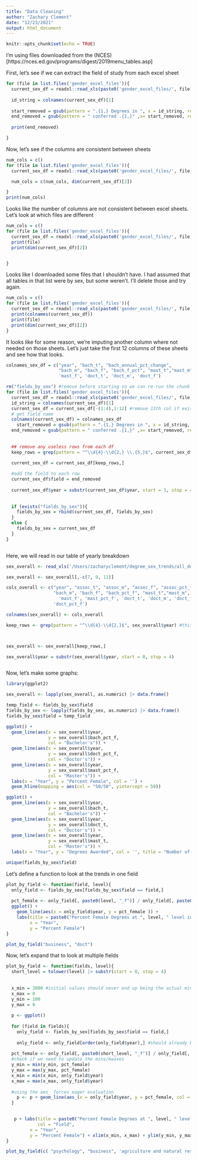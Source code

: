 ```yaml
---
title: "Data Cleaning"
author: "Zachary Clement"
date: "12/23/2021"
output: html_document
---
```


```r
knitr::opts_chunk$set(echo = TRUE)
```

I'm using files downloaded from the (NCES)[https://nces.ed.gov/programs/digest/2019menu_tables.asp]

First, let's see if we can extract the field of study from each excel sheet
```r
for (file in list.files('gender_excel_files')){
  current_sex_df = readxl::read_xls(paste0('gender_excel_files/', file))
  
  id_string = colnames(current_sex_df)[1]
  
  start_removed = gsub(pattern = ".{1,} Degrees in ", x = id_string, replacement = '' )
  end_removed = gsub(pattern = " conferred .{1,}" ,x= start_removed, replacement = '')
  
  print(end_removed)

}
```

Now, let's see if the columns are consistent between sheets
```r
num_cols = c()
for (file in list.files('gender_excel_files')){
  current_sex_df = readxl::read_xls(paste0('gender_excel_files/', file))

  num_cols = c(num_cols, dim(current_sex_df)[2])

}
print(num_cols)
```

Looks like the number of columns are not consistent between excel sheets. Let's look at which files are different 

```r
num_cols = c()
for (file in list.files('gender_excel_files')){
  current_sex_df = readxl::read_xls(paste0('gender_excel_files/', file))
  print(file)
  print(dim(current_sex_df)[2])


}

```

Looks like I downloaded some files that I shouldn't have. I had assumed that all tables in that list were by sex, but some weren't. I'll delete those and try again. 

```r
num_cols = c()
for (file in list.files('gender_excel_files')){
  current_sex_df = readxl::read_xls(paste0('gender_excel_files/', file), skip = 4)
  print(colnames(current_sex_df))
  print(file)
  print(dim(current_sex_df)[2])
}

```

It looks like for some reason, we're imputing another column where not needed on those sheets. Let's just take the first 12 columns of these sheets and see how that looks. 

```r
colnames_sex_df = c("year", "bach_t", "bach_annual_pct_change",
                    "bach_m", "bach_f", "bach_f_pct", "mast_t","mast_m",
                    'mast_f', 'doct_t', 'doct_m', 'doct_f')

rm("fields_by_sex") #remove before starting so we can re-run the chunk
for (file in list.files('gender_excel_files')){
  current_sex_df = readxl::read_xls(paste0('gender_excel_files/', file))
  id_string = colnames(current_sex_df)[1]
  current_sex_df = current_sex_df[-(1:4),1:12] #remove 13th col if exists, remove first 4 rows because they're just column descriptions
  # get field name
  colnames(current_sex_df) = colnames_sex_df 
    start_removed = gsub(pattern = ".{1,} Degrees in ", x = id_string, replacement = '' )
  end_removed = gsub(pattern = " conferred .{1,}" ,x= start_removed, replacement = '')
  
  
  ## remove any useless rows from each df
  keep_rows = grep(pattern = "^\\d{4}-\\d{2,} \\.{5,}$", current_sex_df$year)

  current_sex_df = current_sex_df[keep_rows,]
  
  #add the field to each row
  current_sex_df$field = end_removed
  
  current_sex_df$year = substr(current_sex_df$year, start = 1, stop = 4) |> as.numeric()
 
  
  if (exists("fields_by_sex")){
    fields_by_sex = rbind(current_sex_df, fields_by_sex)
  }
  else {
    fields_by_sex = current_sex_df
  }
}



```

Here, we will read in our table of yearly breakdown
```r
sex_overall <- read_xls('/Users/zacharyclement/degree_sex_trends/all_degrees_by_sex.xls', skip = 4)

sex_overall <- sex_overall[,-c(7, 9, 11)]

cols_overall <- c("year", "assoc_t", "assoc_m", "assoc_f", "assoc_pct_f", "bach_t",
                  "bach_m", "bach_f", "bach_pct_f", "mast_t","mast_m",
                    'mast_f', 'mast_pct_f', 'doct_t', 'doct_m', 'doct_f', 
                  'doct_pct_f')

colnames(sex_overall) <- cols_overall

keep_rows <- grep(pattern = "^\\d{4}-\\d{2,}$", sex_overall$year) #this gets rid of the projected years, but that's okay



sex_overall <- sex_overall[keep_rows,]

sex_overall$year = substr(sex_overall$year, start = 0, stop = 4) 



```



Now, let's make some graphs:

```r
library(ggplot2)

sex_overall <- lapply(sex_overall, as.numeric) |> data.frame()

temp_field <- fields_by_sex$field
fields_by_sex <- lapply(fields_by_sex, as.numeric) |> data.frame()
fields_by_sex$field = temp_field

ggplot() + 
  geom_line(aes(x = sex_overall$year, 
                y = sex_overall$bach_pct_f, 
                col = "Bachelor's")) +
  geom_line(aes(x = sex_overall$year, 
                y = sex_overall$doct_pct_f, 
                col = "Doctor's")) +
  geom_line(aes(x = sex_overall$year, 
                y = sex_overall$mast_pct_f, 
                col = "Master's")) +
  labs(x = "Year", y = "Percent Female", col = '') + 
  geom_hline(mapping = aes(col = "50/50", yintercept = 50))

```


```r
ggplot() + 
  geom_line(aes(x = sex_overall$year, 
                y = sex_overall$bach_t, 
                col = "Bachelor's")) +
  geom_line(aes(x = sex_overall$year, 
                y = sex_overall$doct_t, 
                col = "Doctor's")) +
  geom_line(aes(x = sex_overall$year, 
                y = sex_overall$mast_t, 
                col = "Master's")) +
  labs(x = "Year", y = "Degrees Awarded", col = '', title = "Number of total degrees awarded")
```



```r
unique(fields_by_sex$field)
```

Let's define a function to look at the trends in one field

```r

plot_by_field <- function(field, level){
  only_field <- fields_by_sex[fields_by_sex$field == field,]
  
  pct_female <- only_field[, paste0(level, "_f")] / only_field[, paste0(level, "_t")] 
  ggplot() + 
    geom_line(aes(x = only_field$year, y = pct_female )) +
    labs(title = paste0("Percent Female Degrees at ", level, " level in ", field),
         x = "Year", 
         y = "Percent Female")
}

plot_by_field("business", "doct")


```

Now, let's expand that to look at multiple fields
```r
plot_by_field <- function(fields, level){
  short_level = tolower(level) |> substr(start = 0, stop = 4)
  
  
  x_min = 3000 #initial values should never end up being the actual min
  x_max = 0
  y_min = 100
  y_max = 0
  
  p <- ggplot()
  
  for (field in fields){
    only_field <- fields_by_sex[fields_by_sex$field == field,]
    
    only_field <- only_field[order(only_field$year),] #should already be ordered but just in case
  
  pct_female <- only_field[, paste0(short_level, "_f")] / only_field[, paste0(short_level, "_t")]
  #check if we need to update the mins/maaxes
  y_min = min(y_min, pct_female)
  y_max = max(y_max, pct_female)
  x_min = min(x_min, only_field$year)
  x_max = max(x_max, only_field$year)
  
  #using the aes_ forces eager evaluation
    p <- p + geom_line(aes_(x = only_field$year, y = pct_female, col = field))
  }
   

   p + labs(title = paste0("Percent Female Degrees at ", level, " level"),
            col = "Field",
         x = "Year", 
         y = "Percent Female") + xlim(x_min, x_max) + ylim(y_min, y_max)
}

plot_by_field(c( "psychology", "business", 'agriculture and natural resources', 'architecture and related services', 'computer and information sciences'), "Doctor's")
```



